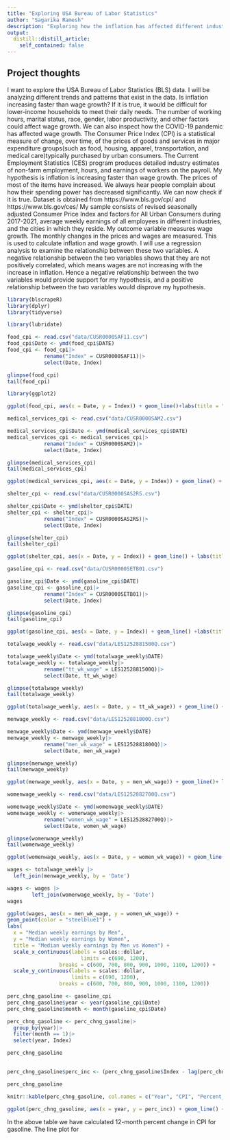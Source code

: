 ```yaml
---
title: "Exploring USA Bureau of Labor Statistics"
author: "Sagarika Ramesh"
description: "Exploring how the inflation has affected different industries, unemployment and wage growth"
output:
  distill::distill_article:
    self_contained: false
---
```




## Project thoughts
I want to explore the USA Bureau of Labor Statistics (BLS) data. I will be analyzing different trends and patterns that exist in the data. Is inflation increasing faster than wage growth? If it is true, it would be difficult for lower-income households to meet their daily needs. The number of working hours, marital status, race, gender, labor productivity, and other factors could affect wage growth. We can also inspect how the COVID-19 pandemic has affected wage growth. The Consumer Price Index (CPI) is a statistical measure of change, over time, of the prices of goods and services in major expenditure groups(such as food, housing, apparel, transportation, and medical care)typically purchased by urban consumers. The Current Employment Statistics (CES) program produces detailed industry estimates of non-farm employment, hours, and earnings of workers on the payroll. 
My hypothesis is inflation is increasing faster than wage growth. The prices of most of the items have increased. We always hear people complain about how their spending power has decreased significantly. We can now check if it is true. 
Dataset is obtained from  https://www.bls.gov/cpi/ and https://www.bls.gov/ces/
My sample consists of revised seasonally adjusted Consumer Price Index and factors for All Urban Consumers during 2017-2021, average weekly earnings of all employees in different industries, and the cities in which they reside. My outcome variable measures wage growth. The monthly changes in the prices and wages are measured. This is used to calculate inflation and wage growth. I will use a regression analysis to examine the relationship between these two variables. A negative relationship between the two variables shows that they are not positively correlated, which means wages are not increasing with the increase in inflation.
Hence a negative relationship between the two variables would provide support for my hypothesis, and a positive relationship between the two variables would disprove my hypothesis.

```r
library(blscrapeR)
library(dplyr)
library(tidyverse)
```


```r
library(lubridate)

food_cpi <- read.csv("data/CUSR0000SAF11.csv")
food_cpi$Date <- ymd(food_cpi$DATE) 
food_cpi <- food_cpi|>
            rename("Index" = CUSR0000SAF11)|>
            select(Date, Index)

glimpse(food_cpi)
tail(food_cpi)
```


```r
library(ggplot2)

ggplot(food_cpi, aes(x = Date, y = Index)) + geom_line()+labs(title = "CPI for All Urban Consumers: Food, over 10 years")
```
```r
medical_services_cpi <- read.csv("data/CUSR0000SAM2.csv")

medical_services_cpi$Date <- ymd(medical_services_cpi$DATE) 
medical_services_cpi <- medical_services_cpi|>
            rename("Index" = CUSR0000SAM2)|>
            select(Date, Index)

glimpse(medical_services_cpi)
tail(medical_services_cpi)
```
```r

ggplot(medical_services_cpi, aes(x = Date, y = Index)) + geom_line() + labs(title = "CPI for All Urban Consumers: Medical Care Services, over 10 years")
```

```r
shelter_cpi <- read.csv("data/CUSR0000SAS2RS.csv")

shelter_cpi$Date <- ymd(shelter_cpi$DATE) 
shelter_cpi <- shelter_cpi|>
            rename("Index" = CUSR0000SAS2RS)|>
            select(Date, Index)

glimpse(shelter_cpi)
tail(shelter_cpi)
```

```r
ggplot(shelter_cpi, aes(x = Date, y = Index)) + geom_line() + labs(title = "CPI for All Urban Consumers: Rent of Shelter, over 10 years")
```

```r
gasoline_cpi <- read.csv("data/CUSR0000SETB01.csv")

gasoline_cpi$Date <- ymd(gasoline_cpi$DATE) 
gasoline_cpi <- gasoline_cpi|>
            rename("Index" = CUSR0000SETB01)|>
            select(Date, Index)

glimpse(gasoline_cpi)
tail(gasoline_cpi)
```
```r
ggplot(gasoline_cpi, aes(x = Date, y = Index)) + geom_line() +labs(title = "CPI for All Urban Consumers: Gasoline, over 10 years")
```


```r
totalwage_weekly <- read.csv("data/LES1252881500Q.csv")

totalwage_weekly$Date <- ymd(totalwage_weekly$DATE) 
totalwage_weekly <- totalwage_weekly|>
            rename("tt_wk_wage" = LES1252881500Q)|>
            select(Date, tt_wk_wage)

glimpse(totalwage_weekly)
tail(totalwage_weekly)
```
```r
ggplot(totalwage_weekly, aes(x = Date, y = tt_wk_wage)) + geom_line() + labs(x = "Date", y = "Dollars",title = "Median weekly earnings over 10 years for ages 16 and above")
```

```r
menwage_weekly <- read.csv("data/LES1252881800Q.csv")

menwage_weekly$Date <- ymd(menwage_weekly$DATE) 
menwage_weekly <- menwage_weekly|>
            rename("men_wk_wage" = LES1252881800Q)|>
            select(Date, men_wk_wage)

glimpse(menwage_weekly)
tail(menwage_weekly)
```
```r
ggplot(menwage_weekly, aes(x = Date, y = men_wk_wage)) + geom_line()+ labs(x = "Date", y = "Dollars", title = "Median weekly earnings over 10 years for men of ages 16 and above")
```

```r
womenwage_weekly <- read.csv("data/LES1252882700Q.csv")

womenwage_weekly$Date <- ymd(womenwage_weekly$DATE) 
womenwage_weekly <- womenwage_weekly|>
            rename("women_wk_wage" = LES1252882700Q)|>
            select(Date, women_wk_wage)

glimpse(womenwage_weekly)
tail(womenwage_weekly)
```

```r
ggplot(womenwage_weekly, aes(x = Date, y = women_wk_wage)) + geom_line() + labs(x = "Date", y = "Dollars", title = "Median weekly earnings over 10 years for women of ages 16 and above")
```
```r
wages <- totalwage_weekly |>
  left_join(menwage_weekly, by = 'Date')

wages <- wages |>
        left_join(womenwage_weekly, by = 'Date')
wages
```

```r
ggplot(wages, aes(x = men_wk_wage, y = women_wk_wage)) +
geom_point(color = "steelblue1") +
labs(
  x = "Median weekly earnings by Men",
  y = "Median weekly earnings by Women",
  title = "Median weekly earnings by Men vs Women") + 
  scale_x_continuous(labels = scales::dollar, 
                        limits = c(690, 1200),
                 breaks = c(600, 700, 800, 900, 1000, 1100, 1200)) +
  scale_y_continuous(labels = scales::dollar, 
                     limits = c(690, 1200),
                 breaks = c(600, 700, 800, 900, 1000, 1100, 1200))
```
```r
perc_chng_gasoline <- gasoline_cpi
perc_chng_gasoline$year <- year(gasoline_cpi$Date)
perc_chng_gasoline$month <- month(gasoline_cpi$Date)

perc_chng_gasoline <- perc_chng_gasoline|>
  group_by(year)|>
  filter(month == 1)|>
  select(year, Index)

perc_chng_gasoline
                      
```

```r
perc_chng_gasoline$perc_inc <- (perc_chng_gasoline$Index - lag(perc_chng_gasoline$Index))/ lag(perc_chng_gasoline$Index)*100

perc_chng_gasoline

knitr::kable(perc_chng_gasoline, col.names = c("Year", "CPI", "Percent_Change_CPI"))
```
```r
ggplot(perc_chng_gasoline, aes(x = year, y = perc_inc)) + geom_line() + labs(x = "Year", y = "Percent Change in CPI", title = "12-month percent change in CPI for gasoline, Jan. 2013 - Jan. 2022")
```

In the above table we have calculated 12-month percent change in CPI for gasoline. The line plot for 

